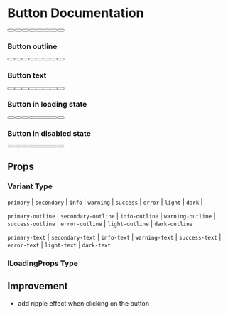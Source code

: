 
<Meta title="Components/Button" component={Button}/>

# Button Documentation
<Preview>
  <Story name="Button">
    <div style={{
      display: 'flex', 
      justifyContent: 'center', 
      alignItems: 'center', 
      gap: '1rem', 
      flexWrap: 'wrap',
    }}>
      <Button name="button" variant="primary"/>
      <Button name="button" variant="secondary"/>
      <Button name="button" variant="success"/>
      <Button name="button" variant="info"/>
      <Button name="button" variant="warning"/>
      <Button name="button" variant="error"/>
      <Button name="button" variant="light"/>
      <Button name="button" variant="dark"/>
    </div>
  </Story>
</Preview>

### Button outline

<Preview>
  <Story name="ButtonOutline">
    <div style={{
      display: 'flex', 
      justifyContent: 'center', 
      alignItems: 'center', 
      gap: '1rem', 
      flexWrap: 'wrap',
    }}>
      <Button name="button outline" variant="primary-outline"/>
      <Button name="button outline" variant="secondary-outline"/>
      <Button name="button outline" variant="success-outline"/>
      <Button name="button outline" variant="info-outline"/>
      <Button name="button outline" variant="warning-outline"/>
      <Button name="button outline" variant="error-outline"/>
      <Button name="button outline" variant="light-outline"/>
      <Button name="button outline" variant="dark-outline"/>
    </div>
  </Story>
</Preview>

### Button text

<Preview>
  <Story name="ButtonText">
    <div style={{
      display: 'flex', 
      justifyContent: 'center', 
      alignItems: 'center', 
      gap: '1rem', 
      flexWrap: 'wrap',
    }}>
      <Button name="button text" variant="primary-text"/>
      <Button name="button text" variant="secondary-text"/>
      <Button name="button text" variant="success-text"/>
      <Button name="button text" variant="info-text"/>
      <Button name="button text" variant="warning-text"/>
      <Button name="button text" variant="error-text"/>
      <Button name="button text" variant="light-text"/>
      <Button name="button text" variant="dark-text"/>
    </div>
  </Story>
</Preview>

### Button in loading state

<Preview>
  <Story name="ButtonLoading">
    <div style={{
      display: 'flex', 
      justifyContent: 'center', 
      alignItems: 'center', 
      gap: '1rem', 
      flexWrap: 'wrap',
    }}>
      <Button name="button" variant="primary" isLoading/>
      <Button name="button" variant="secondary" isLoading/>
      <Button name="button" variant="success" isLoading/>
      <Button name="button" variant="info" isLoading/>
      <Button name="button" variant="warning" isLoading/>
      <Button name="button" variant="error" isLoading/>
      <Button name="button" variant="light" isLoading/>
      <Button name="button" variant="dark" isLoading/>
    </div>
  </Story>
</Preview>

### Button in disabled state

<Preview>
  <Story name="ButtonDisabled">
    <div style={{
      display: 'flex', 
      justifyContent: 'center', 
      alignItems: 'center', 
      gap: '1rem', 
      flexWrap: 'wrap',
    }}>
      <Button name="button disabled" variant="primary" disabled/>
      <Button name="button disabled" variant="secondary" disabled/>
      <Button name="button disabled" variant="success" disabled/>
      <Button name="button disabled" variant="info" disabled/>
      <Button name="button disabled" variant="warning" disabled/>
      <Button name="button disabled" variant="error" disabled/>
      <Button name="button disabled" variant="light" disabled/>
      <Button name="button disabled" variant="dark" disabled/>
    </div>
  </Story>
</Preview>

## Props

<Props of={Button} components={{Button}} />

### Variant Type
`primary` | `secondary` | `info` | `warning` | `success` | `error` | `light` | `dark` |


  `primary-outline` | `secondary-outline` | `info-outline` | `warning-outline` | `success-outline` |
  `error-outline` | `light-outline` | `dark-outline`

  `primary-text` | `secondary-text` | `info-text` | `warning-text` | `success-text` |
  `error-text` | `light-text` | `dark-text`



### ILoadingProps Type
<Props of={LoadingBar} components={{LoadingBar}}/>


## Improvement
- add ripple effect when clicking on the button
